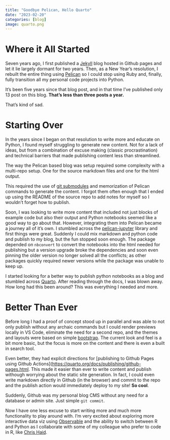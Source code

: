 ```yaml
---
title: "Goodbye Pelican, Hello Quarto"
date: "2023-02-20"
categories: [blog]
image: quarto.png
---
```


# Where it All Started

Seven years ago, I first published a [Jekyll](https://jekyllrb.com/) blog hosted in Github pages and let it lie largely dormant for two years. 
Then, as a New Year's resolution, I rebuilt the entire thing using [Pelican](https://getpelican.com/) so I could stop using Ruby and, finally, fully 
transition all my personal code projects into Python.

It's been five years since that blog post, and in that time I've published only 13 post on this blog. **That's less than three posts a year.**

That's kind of sad.

# Starting Over

In the years since I began on that resolution to write more and educate on Python, I found myself struggling to generate new content. Not for a lack
of ideas, but from a combination of excuse making (classic procrastination) and technical barriers that made publishing content less than streamlined.

The way the Pelican based blog was setup required some complexity with a multi-repo setup. One for the source markdown files and one for the html output.

This required the use of [git submodules](https://git-scm.com/book/en/v2/Git-Tools-Submodules) and memorization of Pelican commands to generate the content. I forgot them often enough that I ended up using the README of the source repo to add notes for myself so I wouldn't forget how to publish.

Soon, I was looking to write more content that included not just blocks of example code but also their output and Python notebooks seemed like a good way
to go about that. However, integrating them into Pelican became a journey all of it's own. I stumbled across the [pelican-jupyter](https://github.com/danielfrg/pelican-jupyter)
library and first things were great. Suddenly I could mix markdown and python code and publish to my blog, but the fun stopped soon enough. The package
depended on `nbconvert` to convert the notebooks into the html needed for publishing but a version upgrade broke the dependencies and soon even pinning the older version no longer solved all the conflicts; as other packages quickly required newer versions while the package was unable to keep up.

I started looking for a better way to publish python notebooks as a blog and stumbled across [Quarto](https://quarto.org/). After reading through the 
docs, I was blown away. How long had this been around? This was everything I needed and more. 

# Better Than Ever

Before long I had a proof of concept stood up in parallel and was able to not only publish without any archaic commands but I could render previews 
locally in VS Code, eliminate the need for a second repo, and the themes and layouts were based on simple [bootstrap](https://getbootstrap.com/docs/5.0/getting-started/introduction/). The current look and feel is a bit more basic, but the focus is more on the content
and there is even a built in search tool. 

Even better, they had explicit directions for [publishing to Github Pages using Github Actions]([https://quarto.org/docs/publishing/github-pages.html](https://quarto.org/docs/publishing/github-pages.html#github-action).
This made it easier than ever to write content and publish withough worrying about the static site generation. In fact, I could even write markdown
directly in Github (in the browser) and commit to the repo and the publish action would immediately deploy to my site! **So cool**.

Suddenly, Github was my personal blog CMS without any need for a database or admin site. Just simple `git commit`. 

Now I have one less excuse to start writing more and much more functionality to play around with. I'm very excited about exploring more interactive data viz using [Observable](https://quarto.org/docs/computations/ojs.html) and the ability to switch between R and Python as I collaborate with some of my
colleague who prefer to code in R, like [Chris Haid](https://github.com/chrishaid).
